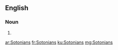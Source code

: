 ==English==

===Noun===
{{head|en|plural}}

# {{plural of|Sotonian|lang=en}}

[[ar:Sotonians]]
[[fr:Sotonians]]
[[ku:Sotonians]]
[[mg:Sotonians]]
